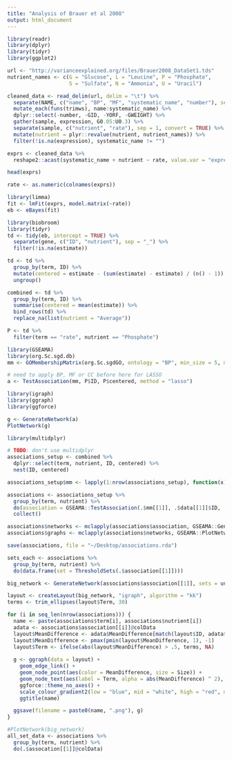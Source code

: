 ```yaml
---
title: "Analysis of Brauer et al 2008"
output: html_document
---
```


```r
library(readr)
library(dplyr)
library(tidyr)
library(ggplot2)

url <- "http://varianceexplained.org/files/Brauer2008_DataSet1.tds"
nutrient_names <- c(G = "Glucose", L = "Leucine", P = "Phosphate",
                    S = "Sulfate", N = "Ammonia", U = "Uracil")

cleaned_data <- read_delim(url, delim = "\t") %>%
  separate(NAME, c("name", "BP", "MF", "systematic_name", "number"), sep = "\\|\\|") %>%
  mutate_each(funs(trimws), name:systematic_name) %>%
  dplyr::select(-number, -GID, -YORF, -GWEIGHT) %>%
  gather(sample, expression, G0.05:U0.3) %>%
  separate(sample, c("nutrient", "rate"), sep = 1, convert = TRUE) %>%
  mutate(nutrient = plyr::revalue(nutrient, nutrient_names)) %>%
  filter(!is.na(expression), systematic_name != "")

exprs <- cleaned_data %>%
  reshape2::acast(systematic_name + nutrient ~ rate, value.var = "expression")

head(exprs)

rate <- as.numeric(colnames(exprs))

library(limma)
fit <- lmFit(exprs, model.matrix(~rate))
eb <- eBayes(fit)

library(biobroom)
library(tidyr)
td <- tidy(eb, intercept = TRUE) %>%
  separate(gene, c("ID", "nutrient"), sep = "_") %>%
  filter(!is.na(estimate))

td <- td %>%
  group_by(term, ID) %>%
  mutate(centered = estimate - (sum(estimate) - estimate) / (n() - 1)) %>%
  ungroup()

combined <- td %>%
  group_by(term, ID) %>%
  summarise(centered = mean(estimate)) %>%
  bind_rows(td) %>%
  replace_na(list(nutrient = "Average"))

P <- td %>%
  filter(term == "rate", nutrient == "Phosphate")
```

```r
library(GSEAMA)
library(org.Sc.sgd.db)
mm <- GOMembershipMatrix(org.Sc.sgdGO, ontology = "BP", min_size = 5, max_size = 2000)

# need to apply BP, MF or CC before here for LASSO
a <- TestAssociation(mm, P$ID, P$centered, method = "lasso")
```

```r
library(igraph)
library(ggraph)
library(ggforce)

g <- GenerateNetwork(a)
PlotNetwork(g)
```

```r
library(multidplyr)

# TODO: don't use multidplyr
associations_setup <- combined %>%
  dplyr::select(term, nutrient, ID, centered) %>%
  nest(ID, centered)

associations_setup$mm <- lapply(1:nrow(associations_setup), function(x) mm)

associations <- associations_setup %>%
  group_by(term, nutrient) %>%
  do(association = GSEAMA::TestAssociation(.$mm[[1]], .$data[[1]]$ID, .$data[[1]]$centered, method = "lasso")) %>%
  collect()

associations$networks <- mclapply(associations$association, GSEAMA::GenerateNetwork)
associations$graphs <- mclapply(associations$networks, GSEAMA::PlotNetwork)

save(associations, file = "~/Desktop/associations.rda")
```

```r
sets_each <- associations %>%
  group_by(term, nutrient) %>%
  do(data.frame(set = ThresholdSets(.$association[[1]])))

big_network <- GenerateNetwork(associations$association[[1]], sets = unique(sets_each$set))

layout <- createLayout(big_network, "igraph", algorithm = "kk")
terms <- trim_ellipses(layout$Term, 30)

for (i in seq_len(nrow(associations))) {
  name <- paste(associations$term[i], associations$nutrient[i])
  adata <- associations$association[[i]]@colData
  layout$MeanDifference <- adata$MeanDifference[match(layout$ID, adata$ID)]
  layout$MeanDifference <- pmax(pmin(layout$MeanDifference, 1), -1)
  layout$Term <- ifelse(abs(layout$MeanDifference) > .5, terms, NA)
  
  g <- ggraph(data = layout) +
    geom_edge_link() +
    geom_node_point(aes(color = MeanDifference, size = Size)) +
    geom_node_text(aes(label = Term, alpha = abs(MeanDifference) ^ 2), check_overlap = TRUE, size = 3) +
    ggforce::theme_no_axes() +
    scale_colour_gradient2(low = "blue", mid = "white", high = "red", midpoint = 0, space = "Lab", na.value = "grey50", guide = "colourbar") +
    ggtitle(name)

  ggsave(filename = paste0(name, ".png"), g)
}
```

```r
#PlotNetwork(big_network)
all_set_data <- associations %>%
  group_by(term, nutrient) %>%
  do(.$assocation[[1]]@colData)


```